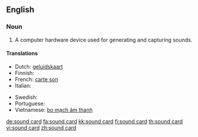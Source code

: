==English==

===Noun===
{{en-noun|s}}

# A computer hardware device used for generating and capturing sounds.

====Translations====
{{trans-top|A computer hardware device used for generating and capturing sounds}}
* Dutch: [[geluidskaart]]
* Finnish: {{t+|fi|äänikortti}}
* French: [[carte son]] {{f}}
* Italian: {{t|it|scheda audio|f}}
{{trans-mid}}
* Swedish: {{t+|sv|ljudkort}}
* Portuguese: {{t-|pt|placa de som}}
* Vietnamese: [[bo mạch âm thanh]]
{{trans-bottom}}

[[de:sound card]]
[[fa:sound card]]
[[kk:sound card]]
[[fi:sound card]]
[[th:sound card]]
[[vi:sound card]]
[[zh:sound card]]